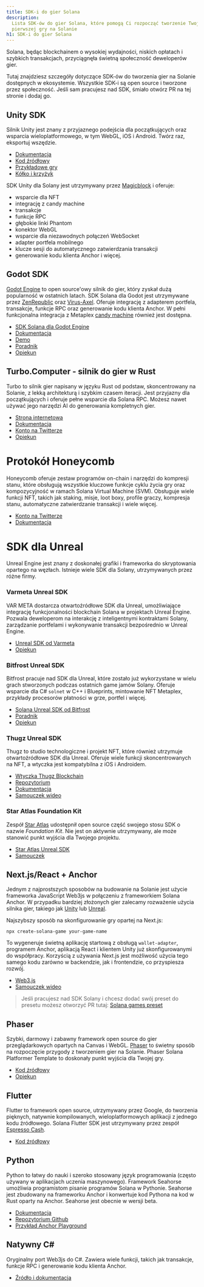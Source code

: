 ```yaml
---
title: SDK-i do gier Solana
description:
  Lista SDK-ów do gier Solana, które pomogą Ci rozpocząć tworzenie Twojej
  pierwszej gry na Solanie
h1: SDK-i do gier Solana
---
```


Solana, będąc blockchainem o wysokiej wydajności, niskich opłatach i szybkich
transakcjach, przyciągnęła świetną społeczność deweloperów gier.

Tutaj znajdziesz szczegóły dotyczące SDK-ów do tworzenia gier na Solanie
dostępnych w ekosystemie. Wszystkie SDK-i są open source i tworzone przez
społeczność. Jeśli sam pracujesz nad SDK, śmiało otwórz PR na tej stronie i
dodaj go.

## Unity SDK

Silnik Unity jest znany z przyjaznego podejścia dla początkujących oraz wsparcia
wieloplatformowego, w tym WebGL, iOS i Android. Twórz raz, eksportuj wszędzie.

- [Dokumentacja](https://docs.magicblock.gg/introduction)
- [Kod źródłowy](https://github.com/magicblock-labs/Solana.Unity-SDK)
- [Przykładowe gry](https://github.com/solana-developers/solana-game-examples)
- [Kółko i krzyżyk](https://blog.magicblock.gg/bolt-tic-tac-toe/)

SDK Unity dla Solany jest utrzymywany przez
[Magicblock](https://www.magicblock.gg/) i oferuje:

- wsparcie dla NFT
- integrację z candy machine
- transakcje
- funkcje RPC
- głębokie linki Phantom
- konektor WebGL
- wsparcie dla niezawodnych połączeń WebSocket
- adapter portfela mobilnego
- klucze sesji do automatycznego zatwierdzania transakcji
- generowanie kodu klienta Anchor i więcej.

## Godot SDK

[Godot Engine](https://godotengine.org/) to open source'owy silnik do gier,
który zyskał dużą popularność w ostatnich latach. SDK Solana dla Godot jest
utrzymywane przez [ZenRepublic](https://twitter.com/ZenRepublicNDM) oraz
[Virus-Axel](https://twitter.com/AxelBenjam). Oferuje integrację z adapterem
portfela, transakcje, funkcje RPC oraz generowanie kodu klienta Anchor. W pełni
funkcjonalna integracja z Metaplex
[candy machine](https://zenwiki.gitbook.io/solana-godot-sdk-docs/guides/setup-candy-machine)
również jest dostępna.

- [SDK Solana dla Godot Engine](https://github.com/Virus-Axel/godot-solana-sdk)
- [Dokumentacja](https://zenwiki.gitbook.io/solana-godot-sdk-docs)
- [Demo](https://github.com/ZenRepublic/GodotSolanaSDKDemoPackage)
- [Poradnik](https://www.youtube.com/watch?v=tszFPInYmXQ)
- [Opiekun](https://twitter.com/ZenRepublicNDM)

## Turbo.Computer - silnik do gier w Rust

Turbo to silnik gier napisany w języku Rust od podstaw, skoncentrowany na
Solanie, z lekką architekturą i szybkim czasem iteracji. Jest przyjazny dla
początkujących i oferuje pełne wsparcie dla Solana RPC. Możesz nawet używać jego
narzędzi AI do generowania kompletnych gier.

- [Strona internetowa](https://turbo.computer/)
- [Dokumentacja](https://docs.turbo.computer/)
- [Konto na Twitterze](https://twitter.com/makegamesfast)
- [Opiekun](https://twitter.com/jozanza)

# Protokół Honeycomb

Honeycomb oferuje zestaw programów on-chain i narzędzi do kompresji stanu, które
obsługują wszystkie kluczowe funkcje cyklu życia gry oraz kompozycyjność w
ramach Solana Virtual Machine (SVM). Obsługuje wiele funkcji NFT, takich jak
staking, misje, loot boxy, profile graczy, kompresja stanu, automatyczne
zatwierdzanie transakcji i wiele więcej.

- [Konto na Twitterze](https://twitter.com/honeycomb_prtcl)
- [Dokumentacja](https://docs.honeycombprotocol.com/)

# SDK dla Unreal

Unreal Engine jest znany z doskonałej grafiki i frameworka do skryptowania
opartego na węzłach. Istnieje wiele SDK dla Solany, utrzymywanych przez różne
firmy.

### Varmeta Unreal SDK

VAR META dostarcza otwartoźródłowe SDK dla Unreal, umożliwiające integrację
funkcjonalności blockchain Solana w projektach Unreal Engine. Pozwala
deweloperom na interakcję z inteligentnymi kontraktami Solany, zarządzanie
portfelami i wykonywanie transakcji bezpośrednio w Unreal Engine.

- [Unreal SDK od Varmeta](https://github.com/VAR-META-Tech/UnrealSolanaSDK)
- [Opiekun](https://www.var-meta.com/)

### Bitfrost Unreal SDK

Bitfrost pracuje nad SDK dla Unreal, które zostało już wykorzystane w wielu
grach stworzonych podczas ostatnich game jamów Solany. Oferuje wsparcie dla C#
`solnet` w C++ i Blueprints, mintowanie NFT Metaplex, przykłady procesorów
płatności w grze, portfel i więcej.

- [Solana Unreal SDK od Bitfrost](https://github.com/Bifrost-Technologies/Solana-Unreal-SDK)
- [Poradnik](https://www.youtube.com/watch?v=S8fm8mFeUkk)
- [Opiekun](https://twitter.com/BifrostTitan)

### Thugz Unreal SDK

Thugz to studio technologiczne i projekt NFT, które również utrzymuje
otwartoźródłowe SDK dla Unreal. Oferuje wiele funkcji skoncentrowanych na NFT, a
wtyczka jest kompatybilna z iOS i Androidem.

- [Wtyczka Thugz Blockchain](https://www.fab.com/listings/a7e220ba-93e5-4a3b-99e7-17b13da76f05)
- [Repozytorium](https://github.com/ThugzLabs/Thugz-BC-Plugin-Packaged-for-UE5.4)
- [Dokumentacja](https://thugzblockchainplugin-docs.vercel.app/)
- [Samouczek wideo](https://www.youtube.com/watch?v=dS7sTZd_E9U&ab_channel=ThugzNFT)

### Star Atlas Foundation Kit

Zespół [Star Atlas](https://staratlas.com/) udostępnił open source część swojego
stosu SDK o nazwie _Foundation Kit_. Nie jest on aktywnie utrzymywany, ale może
stanowić punkt wyjścia dla Twojego projektu.

- [Star Atlas Unreal SDK](https://github.com/staratlasmeta/FoundationKit)
- [Samouczek](https://www.youtube.com/watch?v=S8fm8mFeUkk)

## Next.js/React + Anchor

Jednym z najprostszych sposobów na budowanie na Solanie jest użycie frameworka
JavaScript Web3js w połączeniu z frameworkiem Solana Anchor. W przypadku
bardziej złożonych gier zalecamy rozważenie użycia silnika gier, takiego jak
[Unity](#unity-sdk) lub [Unreal](#unreal-sdks).

Najszybszy sposób na skonfigurowanie gry opartej na Next.js:

```shell
npx create-solana-game your-game-name
```

To wygeneruje świetną aplikację startową z obsługą `wallet-adapter`, programem
Anchor, aplikacją React i klientem Unity już skonfigurowanymi do współpracy.
Korzyścią z używania Next.js jest możliwość użycia tego samego kodu zarówno w
backendzie, jak i frontendzie, co przyspiesza rozwój.

- [Web3.js](https://solana.com/docs/clients/javascript)
- [Samouczek wideo](https://www.youtube.com/watch?v=fnhivg_pemI&t=1s&ab_channel=Solana)

> Jeśli pracujesz nad SDK Solany i chcesz dodać swój preset do presetu możesz
> otworzyć PR tutaj:
> [Solana games preset](https://github.com/solana-developers/solana-game-preset)

## Phaser

Szybki, darmowy i zabawny framework open source do gier przeglądarkowych
opartych na Canvas i WebGL. [Phaser](https://phaser.io/) to świetny sposób na
rozpoczęcie przygody z tworzeniem gier na Solanie. Phaser Solana Platformer
Template to doskonały punkt wyjścia dla Twojej gry.

- [Kod źródłowy](https://github.com/Bread-Heads-NFT/phaser-solana-platformer-template)
- [Opiekun](https://twitter.com/blockiosaurus)

## Flutter

Flutter to framework open source, utrzymywany przez Google, do tworzenia
pięknych, natywnie kompilowanych, wieloplatformowych aplikacji z jednego kodu
źródłowego. Solana Flutter SDK jest utrzymywany przez zespół
[Espresso Cash](https://www.espressocash.com/).

- [Kod źródłowy](https://github.com/espresso-cash/espresso-cash-public)

## Python

Python to łatwy do nauki i szeroko stosowany język programowania (często używany
w aplikacjach uczenia maszynowego). Framework Seahorse umożliwia programistom
pisanie programów Solana w Pythonie. Seahorse jest zbudowany na frameworku
Anchor i konwertuje kod Pythona na kod w Rust oparty na Anchor. Seahorse jest
obecnie w wersji beta.

- [Dokumentacja](https://www.seahorse.dev/)
- [Repozytorium Github](https://github.com/solana-developers/seahorse)
- [Przykład Anchor Playground](https://beta.solpg.io/tutorials/hello-seahorse)

## Natywny C#

Oryginalny port Web3js do C#. Zawiera wiele funkcji, takich jak transakcje,
funkcje RPC i generowanie kodu klienta Anchor.

- [Źródło i dokumentacja](https://github.com/bmresearch/Solnet/blob/master/docs/articles/getting_started.md)
